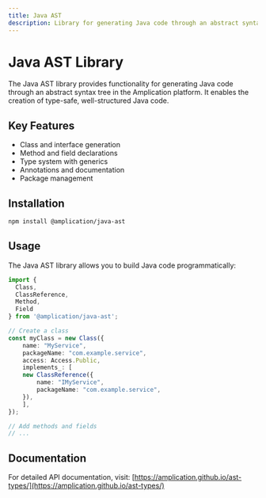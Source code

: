 ```yaml
---
title: Java AST
description: Library for generating Java code through an abstract syntax tree
---
```


# Java AST Library

The Java AST library provides functionality for generating Java code through an abstract syntax tree in the Amplication platform. It enables the creation of type-safe, well-structured Java code.

## Key Features

* Class and interface generation
* Method and field declarations
* Type system with generics
* Annotations and documentation
* Package management

## Installation

```bash
npm install @amplication/java-ast
```

## Usage

The Java AST library allows you to build Java code programmatically:

```typescript
import { 
  Class, 
  ClassReference,
  Method, 
  Field 
} from '@amplication/java-ast';

// Create a class
const myClass = new Class({
    name: "MyService",
    packageName: "com.example.service",
    access: Access.Public,
    implements_: [
    new ClassReference({
        name: "IMyService",
        packageName: "com.example.service",
    }),
    ],
});

// Add methods and fields
// ...
```

## Documentation

For detailed API documentation, visit:
[https://amplication.github.io/ast-types/](https://amplication.github.io/ast-types/) 